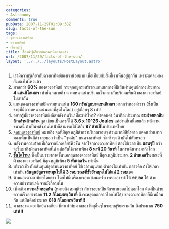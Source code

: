 ```yaml
---
categories:
- Astronomy
comments: true
pubDate: 2007-11-29T01:09:38Z
slug: facts-of-the-sun
tags:
- จุดบนดวงอาทิตย์
- ดวงอาทิตย์
- เรื่องน่ารู้
title: เรื่องน่ารู้เกี่ยวกับดวงอาทิตย์ของเรา
url: /2007/11/29/facts-of-the-sun/
layout: '../../../layouts/PostLayout.astro'
---
```


1. เรามีความรู้เกี่ยวกับดวงอาทิตย์ของเราน้อยมาก เมื่อเทียบกับสิ่งที่เราเห็นอยู่ทุกวัน เพราะแค่จะมอง ยังมองไม่ไหวแล้ว
2. มวลกว่า **60%** ของดวงอาทิตย์ กระจุกอยู่ตรงบริเวณแกนแกลางที่มีเส้นผ่านศูนย์กลางประมาณ **4 แสนกิโลเมตร** เท่านั้น หมายถึง ความหนาแน่นบริเวณใจกลางกับบริเวณพื้นผิวของดวงอาทิตย์ ไม่เท่ากัน
3. แกนของดวงอาทิตย์มีความหนาแน่น **160 กรัม/ลูกบาศเซนติเมตร** มากกว่าทองคำขาว (ซึ่งเป็นธาตุที่มีความหนาแน่นมากที่สุดในโลก) อยู่เกือบๆ 8 เท่า!
4. อยากรู้มั้ยว่าดวงอาทิตย์ผลิดพลังงานวินาทีละเท่าไหร่? คำตอบคำ วินาทีละประมาณ **สามร้อยหกสิบ ล้านล้านล้านล้าน** จูล เขียนเป็นเลขก็ได้ **3.6 x 10^26 Joules** แค่อ่านก็เหนื่อยแล้ว พลังงานขนาดนี้ ถ้าเป็นพลังงานไฟฟ้าก็สามารถใช้ได้ถึง **97 ล้านปี**ในประเทศไทย
5. [จุดบนดวงอาทิตย์](http://en.wikipedia.org/wiki/Sunspot) หมายถึง จุดที่มีอุณหภูมิต่ำกว่าบริเวณรอบๆ ส่วนมากมีสีน้ำตาล แต่คนส่วนมากมองเห็นเป็นสีดำ เลยบอกว่าเป็น "จุดดับ" บนดวงอาทิตย์  ซึ่งจริงๆแล้วมันไม่ดับหรอก
6. พลังงานความร้อนที่เกิดจากนิวเคลียร์ฟิวชั่น จากใจกลางดวงอาทิตย์ ต้องใช้เวลาเป็น **แสนๆปี** กว่าจะขึ้นมาถึงผิวดวงอาทิตย์ได้ แต่กลับใช้เวลาเพียง **8 นาที 20 วินาที** ในการเดินทางมาถึงโลก
7. **[ชั้นโคโรนา](http://en.wikipedia.org/wiki/Corona)** ซึ่งเป็นบรรยากาศชั้นนอกสุดของดวงอาทิตย์ มีอุณหภูมิประมาณ **2 ล้านเคลวิน** ขณะที่ผิวของดวงอาทิตย์ มีอุณหภูมิเพียง **5 พันเคลวิน** เท่านั้น
8. บริเวณขั้ว กับเส้นศูนย์สูตรบนดวงอาทิตย์ ใช้เวลาหมุนรอบตัวเองไม่เท่ากัน กล่าวคือ ถ้าให้เวลาเท่ากัน **เส้นศูนย์สูตรจะหมุนไปได้ 3 รอบ ขณะที่ขั้วยังหมุนไปได้แค่ 2 รอบเอง**
9. ห้ามมองดวงอาทิตย์โดยตรง โดยไม่มีเครื่องกรองแสงนะครับ เพราะอาจทำให้ **ตาบอด** ได้ ด้วยความปรารถนาดี จากมังกี้อามโน
10. เพิ่มเติม **ความเร็วหลุดพ้น** (หมายถึง สมมุติว่า ถ้าเราอยากปั่นจักรยานออกไปนอกโลก ต้องปั่นด้วยความเร็วอย่างน้อย **11.2 กิโลเมตร/วินาที** ถึงจะหลุดออกจากโลกไปได้) ของดวงอาทิตย์ก็มีเหมือนกัน แต่มันคือประมาณ **618 กิโลเมตร/วินาที!!**
11. มวลของดวงอาทิตย์ดวงเดียว มีค่าเท่ากับมวลของวัตถุอื่นๆในระบบสุริยะรวมกัน ถึงประมาณ **750 เท่า!!!**

[![](https://files.armno.in.th/uploads/2007/11/4525731804_b45c515c96_z.jpg)](https://files.armno.in.th/uploads/2007/11/4525731804_b45c515c96_z.jpg)
